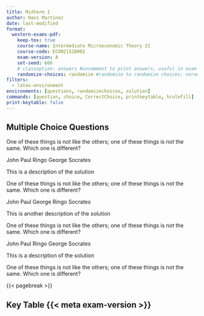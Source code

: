 ```yaml
---
title: Midterm 1
author: Hans Martinez
date: last-modified
format:
  western-exams-pdf:
    keep-tex: true
    course-name: Intermediate Microeconomic Theory II
    course-code: ECON2151B002
    exam-version: A
    set-seed: 666
    # classoption: answers #uncomment to print answers, useful in exam design phase
    randomize-choices: randomize #randomize to randomize choices; norandomize for not randomizing choices
filters: 
  - latex-environment
environments: [questions, randomizechoices, solution]
commands: [question, choice, CorrectChoice, printkeytable, hrulefill]
print-keytable: false
---
```


## Multiple Choice Questions

[]{.hrulefill}

:::: {.questions}

[]{.question options="1"}
One of these things is not like the others; one of these
things is not the same. Which one is different?

::: {.randomizechoices}

[]{.choice} John
[]{.choice} Paul
[]{.choice} Ringo
[]{.choice} George
[]{.CorrectChoice} Socrates

:::

::: {.solution}

This is a description of the solution

:::

[One of these things is not like the others; one of these
things is not the same. Which one is different?]{.question options="1"}

::: {.randomizechoices}

[John]{.choice}
[Paul]{.choice}
[George]{.choice}
[Ringo]{.choice}
[Socrates]{.CorrectChoice}

:::

::: {.solution}

This is another description of the solution

:::

[]{.question options="1"}
One of these things is not like the others; one of these
things is not the same. Which one is different?

::: {.randomizechoices}

\choice John
\choice Paul
\choice Ringo
\choice George
\CorrectChoice Socrates

:::

::: {.solution}

This is a description of the solution

:::

\question[5]
One of these things is not like the others; one of these
things is not the same. Which one is different?

\begin{randomizeoneparcheckboxes}
\choice John
\choice Paul
\choice George
\choice Ringo
\CorrectChoice Socrates
\end{randomizeoneparcheckboxes}

\begin{solution}

Explanation of hard latex question.

\end{solution}

::::

{{< pagebreak >}}

::: {.content-hidden unless-meta="print-keytable"}

## Key Table {{< meta exam-version >}}

[]{.hrulefill}

[]{.printkeytable}

:::
